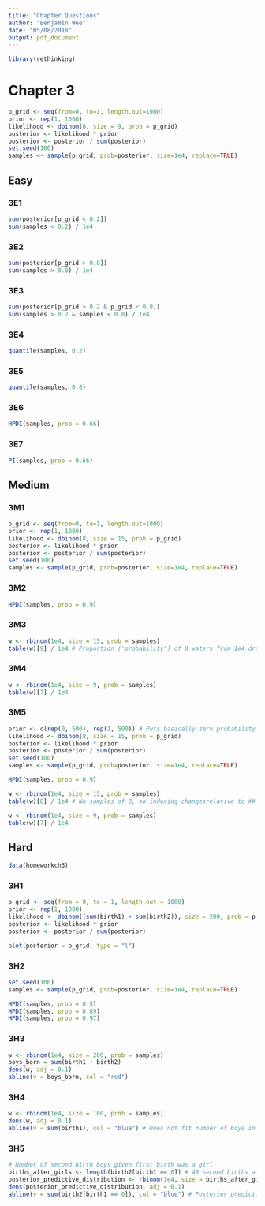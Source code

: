 ```yaml
---
title: "Chapter Questions"
author: "Benjamin Wee"
date: "05/08/2018"
output: pdf_document
---
```

```r
library(rethinking)
```

# Chapter 3

```r
p_grid <- seq(from=0, to=1, length.out=1000)
prior <- rep(1, 1000)
likelihood <- dbinom(6, size = 9, prob = p_grid)
posterior <- likelihood * prior
posterior <- posterior / sum(posterior)
set.seed(100)
samples <- sample(p_grid, prob=posterior, size=1e4, replace=TRUE)
```

## Easy

### 3E1
```r
sum(posterior[p_grid < 0.2])
sum(samples < 0.2) / 1e4
```

### 3E2
```r
sum(posterior[p_grid > 0.8])
sum(samples > 0.8) / 1e4
```

### 3E3
```r
sum(posterior[p_grid > 0.2 & p_grid < 0.8])
sum(samples > 0.2 & samples < 0.8) / 1e4
```
### 3E4
```r
quantile(samples, 0.2)
```

### 3E5
```r
quantile(samples, 0.8)

```

### 3E6
```r
HPDI(samples, prob = 0.66)
```

### 3E7
```r
PI(samples, prob = 0.66)
```

## Medium

### 3M1
```r
p_grid <- seq(from=0, to=1, length.out=1000)
prior <- rep(1, 1000)
likelihood <- dbinom(8, size = 15, prob = p_grid)
posterior <- likelihood * prior
posterior <- posterior / sum(posterior)
set.seed(100)
samples <- sample(p_grid, prob=posterior, size=1e4, replace=TRUE)
```



### 3M2
```r
HPDI(samples, prob = 0.9)
```

### 3M3
```r
w <- rbinom(1e4, size = 15, prob = samples)
table(w)[9] / 1e4 # Proportion ('probability') of 8 waters from 1e4 draws of size 15 each.
```

### 3M4
```r
w <- rbinom(1e4, size = 9, prob = samples)
table(w)[7] / 1e4
```

### 3M5
```r
prior <- c(rep(0, 500), rep(1, 500)) # Puts basically zero probability on proportion of water = 0
likelihood <- dbinom(8, size = 15, prob = p_grid)
posterior <- likelihood * prior
posterior <- posterior / sum(posterior)
set.seed(100)
samples <- sample(p_grid, prob=posterior, size=1e4, replace=TRUE)

HPDI(samples, prob = 0.9)

w <- rbinom(1e4, size = 15, prob = samples)
table(w)[8] / 1e4 # No samples of 0, so indexing changesrelative to ## 3M3

w <- rbinom(1e4, size = 9, prob = samples)
table(w)[7] / 1e4
```


## Hard
```r
data(homeworkch3)
```
### 3H1
```r
p_grid <- seq(from = 0, to = 1, length.out = 1000)
prior <- rep(1, 1000)
likelihood <- dbinom((sum(birth1) + sum(birth2)), size = 200, prob = p_grid)
posterior <- likelihood * prior
posterior <- posterior / sum(posterior)

plot(posterior ~ p_grid, type = "l")
```

### 3H2
```r
set.seed(100)
samples <- sample(p_grid, prob=posterior, size=1e4, replace=TRUE)

HPDI(samples, prob = 0.5)
HPDI(samples, prob = 0.89)
HPDI(samples, prob = 0.97)

```

### 3H3
```r
w <- rbinom(1e4, size = 200, prob = samples)
boys_born = sum(birth1 + birth2)
dens(w, adj = 0.1)
abline(v = boys_born, col = "red")
```

### 3H4
```r
w <- rbinom(1e4, size = 100, prob = samples)
dens(w, adj = 0.1)
abline(v = sum(birth1), col = "blue") # Does not fit number of boys in birth1 well (not represented on scale)
```

### 3H5
```r
# Number of second birth boys given first birth was a girl
births_after_girls <- length(birth2[birth1 == 0]) # 49 second births after female first birth
posterior_predictive_distribution <- rbinom(1e4, size = births_after_girls, prob = samples)
dens(posterior_predictive_distribution, adj = 0.1)
abline(v = sum(birth2[birth1 == 0]), col = "blue") # Posterior predictive distribution does not capture observed count of boys following girls well. Why?
```

